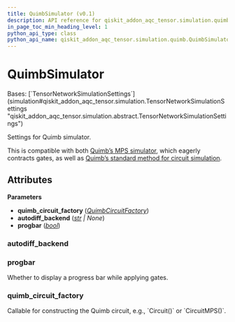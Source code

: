 ```yaml
---
title: QuimbSimulator (v0.1)
description: API reference for qiskit_addon_aqc_tensor.simulation.quimb.QuimbSimulator in qiskit-addon-aqc-tensor v0.1
in_page_toc_min_heading_level: 1
python_api_type: class
python_api_name: qiskit_addon_aqc_tensor.simulation.quimb.QuimbSimulator
---
```


# QuimbSimulator

<Class id="qiskit_addon_aqc_tensor.simulation.quimb.QuimbSimulator" isDedicatedPage={true} github="https://github.com/Qiskit/qiskit-addon-aqc-tensor/tree/stable/0.1/qiskit_addon_aqc_tensor/simulation/quimb/__init__.py#L75-L101" signature="QuimbSimulator(quimb_circuit_factory, autodiff_backend=None, progbar=False)" modifiers="class">
  Bases: [`TensorNetworkSimulationSettings`](simulation#qiskit_addon_aqc_tensor.simulation.TensorNetworkSimulationSettings "qiskit_addon_aqc_tensor.simulation.abstract.TensorNetworkSimulationSettings")

  Settings for Quimb simulator.

  This is compatible with both [Quimb’s MPS simulator](https://quimb.readthedocs.io/en/latest/tensor-circuit-mps.html), which eagerly contracts gates, as well as [Quimb’s standard method for circuit simulation](https://quimb.readthedocs.io/en/latest/tensor-circuit.html).

  ## Attributes

  **Parameters**

  *   **quimb\_circuit\_factory** ([*QuimbCircuitFactory*](simulation-quimb-quimb-circuit-factory "qiskit_addon_aqc_tensor.simulation.quimb.QuimbCircuitFactory"))
  *   **autodiff\_backend** ([*str*](https://docs.python.org/3/library/stdtypes.html#str "(in Python v3.13)") *| None*)
  *   **progbar** ([*bool*](https://docs.python.org/3/library/functions.html#bool "(in Python v3.13)"))

  ### autodiff\_backend

  <Attribute id="qiskit_addon_aqc_tensor.simulation.quimb.QuimbSimulator.autodiff_backend" attributeTypeHint="Optional[str]" attributeValue="None" />

  ### progbar

  <Attribute id="qiskit_addon_aqc_tensor.simulation.quimb.QuimbSimulator.progbar" attributeTypeHint="bool" attributeValue="False">
    Whether to display a progress bar while applying gates.
  </Attribute>

  ### quimb\_circuit\_factory

  <Attribute id="qiskit_addon_aqc_tensor.simulation.quimb.QuimbSimulator.quimb_circuit_factory" attributeTypeHint="QuimbCircuitFactory">
    Callable for constructing the Quimb circuit, e.g., `Circuit()` or `CircuitMPS()`.
  </Attribute>
</Class>

